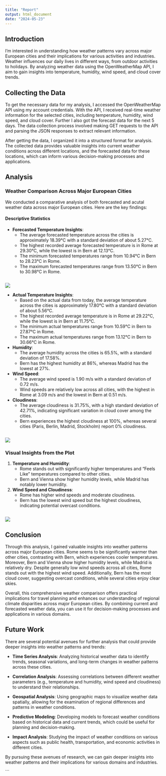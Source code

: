 ```yaml
---
title: "Report"
output: html_document
date: "2024-05-23"
---
```


## Introduction

I'm interested in understanding how weather patterns vary across major European cities and their implications for various activities and industries. Weather influences our daily lives in different ways, from outdoor activities to holidays. By analyzing weather data using the OpenWeatherMap API, I aim to gain insights into temperature, humidity, wind speed, and cloud cover trends.


## Collecting the Data

To get the necessary data for my analysis, I accessed the OpenWeatherMap API using my account credentials. With the API, I received real-time weather information for the selected cities, including temperature, humidity, wind speed, and cloud cover. Further I also got the forecast data for the next 5 days. The data collection process involved making GET requests to the API and parsing the JSON responses to extract relevant information.

After getting the data, I organized it into a structured format for analysis. The collected data provides valuable insights into current weather conditions across different locations, and the forecasted data for these locations, which can inform various decision-making processes and applications.


## Analysis 

### Weather Comparison Across Major European Cities

We conducted a comparative analysis of both forecasted and acutal weather data across major European cities. Here are the key findings:

#### Descriptive Statistics

- **Forecasted Temperature Insights**:
  - The average forecasted temperature across the cities is approximately 18.39°C with a standard deviation of about 5.27°C.
  - The highest recorded average forecasted temperature is in Rome at 29.30°C, while the lowest is in Bern at 12.13°C.
  - The minimum forecasted temperatures range from 10.94°C in Bern to 28.23°C in Rome.
  - The maximum forecasted temperatures range from 13.50°C in Bern to 30.98°C in Rome.

```r
``` 
![](C:/Users/Nina/Documents/WiLu/Master/FS24/Data Mining for Political and Social Sciences using R/Capstone-Project/Plots/weather_forecast.png)

- **Actual Temperature Insights**:
  - Based on the actual data from today, the average temperature across the cities is approximately 17.80°C with a standard deviation of about 5.56°C.
  - The highest recorded average temperature is in Rome at 29.22°C, while the lowest is in Bern at 11.75°C.
  - The minimum actual temperatures range from 10.59°C in Bern to 27.87°C in Rome.
  - The maximum actual temperatures range from 13.12°C in Bern to 30.66°C in Rome.

- **Humidity**:
  - The average humidity across the cities is 65.5%, with a standard deviation of 17.58%.
  - Bern has the highest humidity at 86%, whereas Madrid has the lowest at 27%.

- **Wind Speed**:
  - The average wind speed is 1.90 m/s with a standard deviation of 0.72 m/s.
  - Wind speeds are relatively low across all cities, with the highest in Rome at 3.09 m/s and the lowest in Bern at 0.51 m/s.

- **Cloudiness**:
  - The average cloudiness is 31.75%, with a high standard deviation of 42.71%, indicating significant variation in cloud cover among the cities.
  - Bern experiences the highest cloudiness at 100%, whereas several cities (Paris, Berlin, Madrid, Stockholm) report 0% cloudiness.

```r
``` 
![](C:/Users/Nina/Documents/WiLu/Master/FS24/Data Mining for Political and Social Sciences using R/Capstone-Project/Plots/summary_plot.png)

### Visual Insights from the Plot

1. **Temperature and Humidity**:
   - Rome stands out with significantly higher temperatures and "Feels Like" temperatures compared to other cities.
   - Bern and Vienna show higher humidity levels, while Madrid has notably lower humidity.

2. **Wind Speed and Cloudiness**:
   - Rome has higher wind speeds and moderate cloudiness.
   - Bern has the lowest wind speed but the highest cloudiness, indicating potential overcast conditions.
   
```r
``` 
![](C:/Users/Nina/Documents/WiLu/Master/FS24/Data Mining for Political and Social Sciences using R/Capstone-Project/Plots/comparison_plot.png)

## Conclusion

Through this analysis, I gained valuable insights into weather patterns across major European cities. Rome seems to be significantly warmer than other cities, contrasting with Bern, which experiences cooler temperatures. Moreover, Bern and Vienna show higher humidity levels, while Madrid is relatively dry. Despite generally low wind speeds across all cities, Rome stands out with the highest wind speed. Additionally, Bern has the most cloud cover, suggesting overcast conditions, while several cities enjoy clear skies.

Overall, this comprehensive weather comparison offers practical implications for travel planning and enhances our understanding of regional climate disparities across major European cities. By combining current and forecasted weather data, you can use it for decision-making processes and applications in various domains.

## Future Work

There are several potential avenues for further analysis that could provide deeper insights into weather patterns and trends:

- **Time Series Analysis**: Analyzing historical weather data to identify trends, seasonal variations, and long-term changes in weather patterns across these cities.

- **Correlation Analysis**: Assessing correlations between different weather parameters (e.g., temperature and humidity, wind speed and cloudiness) to understand their relationships.

- **Geospatial Analysis**: Using geographic maps to visualize weather data spatially, allowing for the examination of regional differences and patterns in weather conditions.

- **Predictive Modeling**: Developing models to forecast weather conditions based on historical data and current trends, which could be useful for planning and decision-making.

- **Impact Analysis**: Studying the impact of weather conditions on various aspects such as public health, transportation, and economic activities in different cities.

By pursuing these avenues of research, we can gain deeper insights into weather patterns and their implications for various domains and industries.

```

